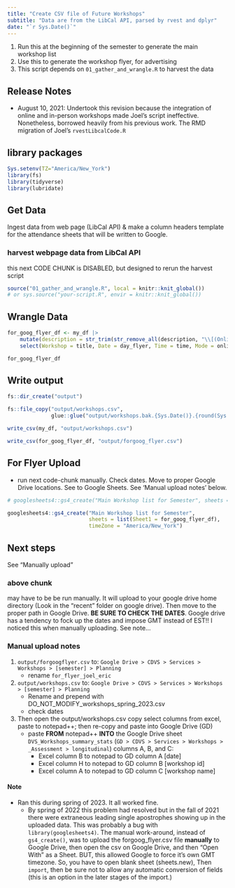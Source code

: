 ```yaml
---
title: "Create CSV file of Future Workshops"
subtitle: "Data are from the LibCal API, parsed by rvest and dplyr"
date: "`r Sys.Date()`"
---
```


1. Run this at the beginning of the semester to generate the main workshop list
1. Use this to generate the workshop flyer, for advertising
1. This script depends on `01_gather_and_wrangle.R` to harvest the data

## Release Notes

- August 10, 2021:  Undertook this revision because the integration of online and in-person workshops made Joel's script ineffective.  Nonetheless, borrowed heavily from his previous work.  The RMD migration of Joel's `rvestLibcalCode.R`

## library packages

```r
Sys.setenv(TZ="America/New_York")
library(fs)
library(tidyverse)
library(lubridate)
```

## Get Data

Ingest data from web page (LibCal API) & make a column headers template for the attendance sheets that will be written to Google.

### harvest webpage data from LibCal API

this next CODE CHUNK is DISABLED, but designed to rerun the harvest script


```r
source("01_gather_and_wrangle.R", local = knitr::knit_global())
# or sys.source("your-script.R", envir = knitr::knit_global())
```

## Wrangle Data

```r
for_goog_flyer_df <- my_df |> 
    mutate(description = str_trim(str_remove_all(description, "\\[(Online|In-person)\\]"))) |> 
    select(Workshop = title, Date = day_flyer, Time = time, Mode = online_in_person_flyer, registration_link, description) 

for_goog_flyer_df 
```


## Write output



```r
fs::dir_create("output")

fs::file_copy("output/workshops.csv", 
              glue::glue("output/workshops.bak.{Sys.Date()}.{round(Sys.getpid() * runif(1))}.csv"))

write_csv(my_df, "output/workshops.csv")

write_csv(for_goog_flyer_df, "output/forgoog_flyer.csv")  
```

## For Flyer Upload 

- run next code-chunk manually.  Check dates.  Move to proper Google Drive locations.  See  to Google Sheets.  See 'Manual upload notes' below.

```r
# googlesheets4::gs4_create("Main Workshop list for Semester", sheets = list(sname = my_df))

googlesheets4::gs4_create("Main Workshop list for Semester",
                          sheets = list(Sheet1 = for_goog_flyer_df),
                          timeZone = "America/New_York")
```

## Next steps

See "Manually upload"

### above chunk 

may have to be be run manually.  It will upload to your google drive home directory (Look in the "recent" folder on google drive).  Then move to the proper path in Google Drive.  **BE SURE TO CHECK THE DATES**.  Google drive has a tendency to fock up the dates and impose GMT instead of EST!!   I noticed this when manually uploading.  See note...


### Manual upload notes

1. `output/forgoogflyer.csv` to:  `Google Drive > CDVS > Services > Workshops > [semester] > Planning`
    - rename `for_flyer_joel_eric`
2. `output/workshops.csv` to: `Google Drive > CDVS > Services > Workshops > [semester] > Planning`
    - Rename and prepend with DO_NOT_MODIFY_workshops_spring_2023.csv
    - check dates
3. Then open the output/workshops.csv copy select columns from excel, paste to notepad++; then  re-copy and paste into Google Drive (GD)
    - paste **FROM** notepad++ **INTO** the Google Drive sheet `DVS_Workshops_summary_stats` (`GD > CDVS > Services > Workshops > _Assessment > longitudinal`) columns A, B, and C:  
        - Excel column B to notepad to GD column A     [date]
        - Excel column H to notepad to GD column B     [workshop id]
        - Excel column A to notepad to GD column C     [workshop name] 
    




#### Note  
- Ran this during spring of 2023.  It all worked fine.  
  - By spring of 2022 this problem had resolved but in the fall of 2021 there were extraneous leading single apostrophes showing up in the uploaded data.  This was probably a bug with `library(googlesheets4)`. The manual work-around, instead of `gs4_create()`, was to upload the forgoog_flyer.csv file **manually** to Google Drive, then open the csv on Google Drive, and then "Open With" as a Sheet.  BUT, this allowed Google to force it's own GMT timezone.  So, you have to open blank sheet (sheets.new), Then `import`, then be sure not to allow any automatic conversion of fields (this is an option in the later stages of the import.)
